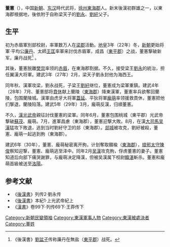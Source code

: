 '''董憲'''（{{bd||？|30年||catIdx=D}}），中国[[新朝|新朝]]、[[东汉|东汉]]時代武将，[[徐州|徐州]][[東海郡|東海郡]]人。新末後漢初群雄之一，以東海郡根据地，後依附于自称梁天子的[[劉永|劉永]]、[[劉紆|劉紆]]父子。

==生平==
初为赤眉軍別部校尉，率軍数万人在[[梁郡|梁郡]]活動。[[地皇_(王莽)|地皇]]3年（22年）冬，[[新朝|新朝]]更始将軍·平均公[[廉丹|廉丹]]、太師[[王匡|王匡]]率軍来討伐赤眉軍，成昌（[[東平郡|東平郡]]）之战，董憲撃破新军，廉丹战死<ref>《後漢書》[[劉盆子|劉盆子]]传称廉丹在無盐（[[東平郡|東平郡]]）战死。</ref> 。

其後，董憲脱離[[樊崇|樊崇]]率领的[[赤眉|赤眉]]，在東海郡割据。不久，接受梁王[[刘永_(新朝)|劉永]]的統治，担任翼漢大将軍。建武3年（27年）2月，梁天子劉永封他为海西王。

同年秋、漢軍攻梁，劉永战死，子梁王[[劉紆|劉紆]]继位，董憲成为梁軍重鎮。建武4年（28年）7月、董憲部将[[賁休|賁休]]献上蘭陵（[[東海郡|東海郡]]）降東漢軍，董憲率兵欲奪回蘭陵，包围蘭陵城。漢軍由虎牙大将軍[[蓋延|蓋延]]、平狄将軍[[龐萌|龐萌]]率领援救賁休，董憲把他们撃退，蘭陵陷落。建武5年（29年）3月，龐萌反漢，归順董憲。

不久，[[漢光武帝|漢光武帝]]親征討伐董憲的梁軍。同年6月，董憲包围桃城（東平郡）光武帝撃破[[蘇茂|蘇茂]]、龐萌。7月，進軍昌慮（東海郡），董憲迎撃大敗。8月，在漢[[大司馬|大司馬]][[吴漢|吴漢]]猛攻下敗退，逃到当时劉紆守卫的郯（東海郡）。[[郯城|郯城]]被攻克，劉紆被殺，董憲、龐萌一起逃到朐（東海郡）。

建武6年（30年），董憲、龐萌秘密离开朐，计划奪取贛楡（[[東海郡|東海郡]]），[[琅邪|琅邪]][[太守|太守]][[陳俊|陳俊]]察知迎撃，董憲、龐萌逃至泽中。同年2月[[吴漢|吴漢]]攻克朐，俘虏董憲的妻子。董憲知道后向部下痛哭謝罪，与龐萌决定降漢，但被吴漢属下校尉[[韓湛|韓湛]]斬杀。董憲和龐萌首級被送至[[洛陽|洛陽]]。

==参考文献==
*《[[後漢書|後漢書]]》列传2·劉永传 
*《[[後漢書|後漢書]]》本紀1·上光武帝紀上 
*《[[漢書|漢書]]》卷99下·列传69下·王莽传下
<div class="references-small">
<references></references>
</div>

{{中國民變起事領袖}}

[[Category:新朝民變領袖|Category:新朝民變領袖]]
[[Category:東漢軍事人物|Category:東漢軍事人物]]
[[Category:東漢被處決者|Category:東漢被處決者]]
[[Category:董姓|Category:董姓]]